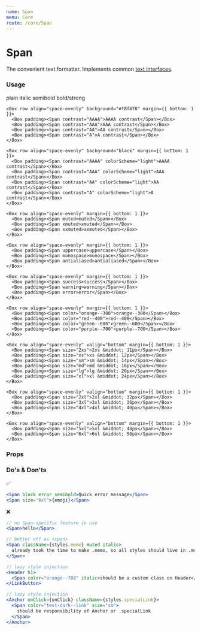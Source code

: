 ```yaml
---
name: Span
menu: Core
route: /core/Span
---
```




# Span

The convenient text formatter. Implements common [text interfaces](/constants/text).

### Usage

<Playground>
  <div className="docz">
    <Box row align="space-evenly" margin={{ bottom: 1 }}>
      <Box padding><Span>plain</Span></Box>
      <Box padding><Span italic>italic</Span></Box>
      <Box padding><Span semibold>semibold</Span></Box>
      <Box padding><Span bold>bold/strong</Span></Box>
    </Box>

    <Box row align="space-evenly" background="#f8f8f8" margin={{ bottom: 1 }}>
      <Box padding><Span contrast="AAAA">AAAA contrast</Span></Box>
      <Box padding><Span contrast="AAA">AAA contrast</Span></Box>
      <Box padding><Span contrast="AA">AA contrast</Span></Box>
      <Box padding><Span contrast="A">A contrast</Span></Box>
    </Box>

    <Box row align="space-evenly" background="black" margin={{ bottom: 1 }}>
      <Box padding><Span contrast="AAAA" colorScheme="light">AAAA contrast</Span></Box>
      <Box padding><Span contrast="AAA" colorScheme="light">AAA contrast</Span></Box>
      <Box padding><Span contrast="AA" colorScheme="light">AA contrast</Span></Box>
      <Box padding><Span contrast="A" colorScheme="light">A contrast</Span></Box>
    </Box>

    <Box row align="space-evenly" margin={{ bottom: 1 }}>
      <Box padding><Span muted>muted</Span></Box>
      <Box padding><Span xmuted>xmuted</Span></Box>
      <Box padding><Span xxmuted>xxmuted</Span></Box>
    </Box>

    <Box row align="space-evenly" margin={{ bottom: 1 }}>
      <Box padding><Span uppercase>uppercase</Span></Box>
      <Box padding><Span monospace>monospace</Span></Box>
      <Box padding><Span antialiased>antialiased</Span></Box>
    </Box>

    <Box row align="space-evenly" margin={{ bottom: 1 }}>
      <Box padding><Span success>success</Span></Box>
      <Box padding><Span warning>warning</Span></Box>
      <Box padding><Span error>error</Span></Box>
    </Box>

    <Box row align="space-evenly" margin={{ bottom: 1 }}>
      <Box padding><Span color="orange--300">orange--300</Span></Box>
      <Box padding><Span color="red--400">red--400</Span></Box>
      <Box padding><Span color="green--600">green--600</Span></Box>
      <Box padding><Span color="purple--700">purple--700</Span></Box>
    </Box>

    <Box row align="space-evenly" valign="bottom" margin={{ bottom: 1 }}>
      <Box padding><Span size="2xs">2xs &middot; 11px</Span></Box>
      <Box padding><Span size="xs">xs &middot; 12px</Span></Box>
      <Box padding><Span size="sm">sm &middot; 14px</Span></Box>
      <Box padding><Span size="md">md &middot; 16px</Span></Box>
      <Box padding><Span size="lg">lg &middot; 20px</Span></Box>
      <Box padding><Span size="xl">xl &middot; 24px</Span></Box>
    </Box>

    <Box row align="space-evenly" valign="bottom" margin={{ bottom: 1 }}>
      <Box padding><Span size="2xl">2xl &middot; 32px</Span></Box>
      <Box padding><Span size="3xl">3xl &middot; 36px</Span></Box>
      <Box padding><Span size="4xl">4xl &middot; 40px</Span></Box>
    </Box>

    <Box row align="space-evenly" valign="bottom" margin={{ bottom: 1 }}>
      <Box padding><Span size="5xl">5xl &middot; 48px</Span></Box>
      <Box padding><Span size="6xl">6xl &middot; 56px</Span></Box>
    </Box>
  </div>
</Playground>


### Props

<Props of={Span} />


### Do's & Don'ts

✅

```jsx
<Span block error semibold>Quick error message</Span>
<Span size="6xl">{emoji}</Span>
```

❌

```jsx
// no Span-specific feature in use
<Span>hello</Span>

// better off as <span>
<Span className={styles.memo} muted italic>
  already took the time to make .memo, so all styles should live in .memo
</Span>

// lazy style injection
<Header h1>
  <Span color="orange--700" italic>should be a custom class on Header</Span>
</LinkButton>

// lazy style injection
<Anchor onClick={onClick} className={styles.specialLink}>
  <Span color="text-dark--link" size="sm">
    should be responsibility of Anchor or .specialLink
  </Span>
</Anchor>
```
